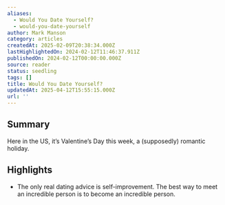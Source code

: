 ```yaml
---
aliases:
  - Would You Date Yourself?
  - would-you-date-yourself
author: Mark Manson
category: articles
createdAt: 2025-02-09T20:38:34.000Z
lastHighlightedOn: 2024-02-12T11:46:37.911Z
publishedOn: 2024-02-12T00:00:00.000Z
source: reader
status: seedling
tags: []
title: Would You Date Yourself?
updatedAt: 2025-04-12T15:55:15.000Z
url: ''
---
```

## Summary

Here in the US, it’s Valentine’s Day this week, a (supposedly) romantic holiday.

## Highlights

- The only real dating advice is self-improvement. The best way to meet an incredible person is to become an incredible person.
